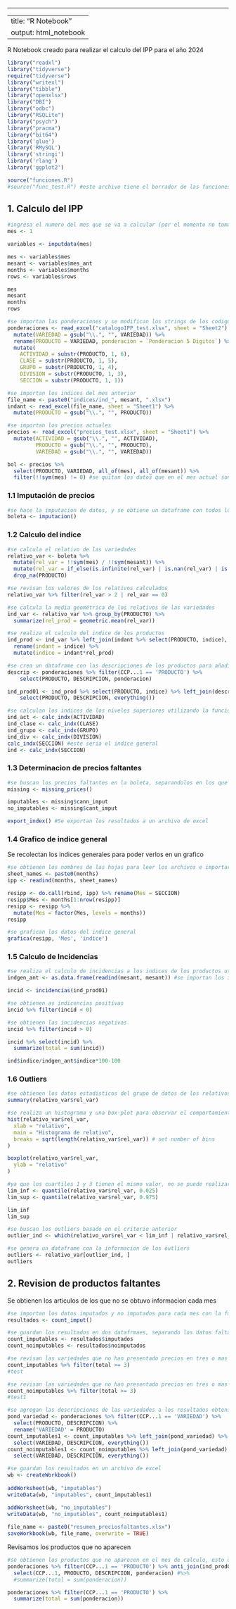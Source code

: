 ------------------------------------------------------------------------

---
title: "R Notebook"
output: html_notebook
---

R Notebook creado para realizar el calculo del IPP para el año 2024

```r
library("readxl")
library("tidyverse")
require("tidyverse")
library("writexl")
library("tibble")
library("openxlsx")
library("DBI")
library("odbc")
library("RSQLite")
library("psych")
library("pracma")
library("bit64")
library('glue')
library('RMySQL')
library('stringi')
library('rlang')
library('ggplot2')

source("funciones.R")
#source("func_test.R") #este archivo tiene el borrador de las funciones que se utilizan en el script
```

## 1. Calculo del IPP

```r
#ingresa el numero del mes que se va a calcular (por el momento no toma en cuenta el año ya que se esta empezando en 2024)
mes <- 1
```

```r
variables <- inputdata(mes)

mes <- variables$mes
mesant <- variables$mes_ant
months <- variables$months
rows <- variables$rows

mes
mesant
months
rows
```

```r
#se importan las ponderaciones y se modifican los strings de los codigos para su uso dentro del script
ponderaciones <- read_excel("catalogoIPP_test.xlsx", sheet = "Sheet2") %>% 
  mutate(VARIEDAD = gsub("\\.", "", VARIEDAD)) %>% 
  rename(PRODUCTO = VARIEDAD, ponderacion = `Ponderacion 5 Digitos`) %>% 
  mutate(
    ACTIVIDAD = substr(PRODUCTO, 1, 6),
    CLASE = substr(PRODUCTO, 1, 5),
    GRUPO = substr(PRODUCTO, 1, 4),
    DIVISION = substr(PRODUCTO, 1, 3),
    SECCION = substr(PRODUCTO, 1, 1))
```

```r
#se importan los indices del mes anterior
file_name <- paste0("indices/ind_", mesant, ".xlsx")
indant <- read_excel(file_name, sheet = "Sheet1") %>% 
  mutate(PRODUCTO = gsub("\\.", "", PRODUCTO))
```

```r
#se importan los precios actuales
precios <- read_excel("precios_test.xlsx", sheet = "Sheet1") %>% 
  mutate(ACTIVIDAD = gsub("\\.", "", ACTIVIDAD),
         PRODUCTO = gsub("\\.", "", PRODUCTO),
         VARIEDAD = gsub("\\.", "", VARIEDAD))

bol <- precios %>% 
  select(PRODUCTO, VARIEDAD, all_of(mes), all_of(mesant)) %>% 
  filter(!!sym(mes) != 0) #se quitan los datos que en el mes actual son cero para imputarlos
```

### 1.1 Imputación de precios

```r
#se hace la imputacion de datos, y se obtiene un dataframe con todos los precios incluyendo los imputados
boleta <- imputacion()
```

### 1.2 Calculo del indice

```r
#se calcula el relativo de las variedades
relativo_var <- boleta %>% 
  mutate(rel_var = !!sym(mes) / !!sym(mesant)) %>% 
  mutate(rel_var = if_else(is.infinite(rel_var) | is.nan(rel_var) | is.na(rel_var), 1, rel_var)) %>%
  drop_na(PRODUCTO)
```

```r
#se revisan los valores de los relativos calculados
relativo_var %>% filter(rel_var > 2 | rel_var == 0)
```

```r
#se calcula la media geométrica de los relativos de las variedades
ind_var <- relativo_var %>% group_by(PRODUCTO) %>% 
  summarize(rel_prod = geometric.mean(rel_var))
```

```r
#se realiza el calculo del indice de los productos
ind_prod <- ind_var %>% left_join(indant %>% select(PRODUCTO, indice), by = join_by(PRODUCTO)) %>% 
  rename(indant = indice) %>% 
  mutate(indice = indant*rel_prod) 

#se crea un dataframe con las descripciones de los productos para añadirlas al resultado de los indices de los productos
descrip <- ponderaciones %>% filter(CCP...1 == 'PRODUCTO') %>% 
    select(PRODUCTO, DESCRIPCION, ponderacion)

ind_prod01 <- ind_prod %>% select(PRODUCTO, indice) %>% left_join(descrip, by = join_by(PRODUCTO)) %>% 
    select(PRODUCTO, DESCRIPCION, everything())
```

```r
#se calculan los indices de los niveles superiores utilizando la funcion "calc_indx"
ind_act <- calc_indx(ACTIVIDAD)
ind_clase <- calc_indx(CLASE)
ind_grupo <- calc_indx(GRUPO)
ind_div <- calc_indx(DIVISION)
calc_indx(SECCION) #este seria el indice general
ind <- calc_indx(SECCION)
```

### 1.3 Determinacion de precios faltantes

```r
#se buscan los precios faltantes en la boleta, separandolos en los que pueden ser imputados y los que no, de acuerdo al criterio previamente establecido
missing <- missing_prices()

imputables <- missing$cann_imput
no_imputables <- missing$cant_imput
```

```r
export_index() #Se exportan los resultados a un archivo de excel
```

### 1.4 Grafico de indice general

Se recolectan los indices generales para poder verlos en un grafico

```r
#se obtienen los nombres de las hojas para leer los archivos e importar los datos necesarios y generar un dataframe con los mismos
sheet_names <- paste0(months)
ipp <- readind(months, sheet_names)

resipp <- do.call(rbind, ipp) %>% rename(Mes = SECCION)
resipp$Mes <- months[1:nrow(resipp)]
resipp <- resipp %>%
  mutate(Mes = factor(Mes, levels = months))
resipp
```

```r
#se grafican los datos del indice general
grafica(resipp, 'Mes', 'indice')
```

### 1.5 Calculo de Incidencias

```r
#se realiza el calculo de incidencias a los indices de los productos utilizando la funcion "incidencias"
indgen_ant <- as.data.frame(readind(mesant, mesant)) #se importan los indices del mes anterior

incid <- incidencias(ind_prod01)
```

```r
#se obtienen as indicencias positivas
incid %>% filter(incid < 0)
```

```r
#se obtienen las incidencias negativas
incid %>% filter(incid > 0)
```

```r
incid %>% select(incid) %>% 
  summarize(total = sum(incid))
```

```r
ind$indice/indgen_ant$indice*100-100
```

### 1.6 Outliers

```r
#se obtienen los datos estadisticos del grupo de datos de los relativos de las variedades
summary(relativo_var$rel_var)
```

```r
#se realiza un histograma y una box-plot para observar el comportamiento de los datos
hist(relativo_var$rel_var,
  xlab = "relativo",
  main = "Histograma de relativo",
  breaks = sqrt(length(relativo_var$rel_var)) # set number of bins
)

boxplot(relativo_var$rel_var,
  ylab = "relativo"
)
```

```r
#ya que los cuartiles 1 y 3 tienen el mismo valor, no se puede realizar correctamente un analisis de quartiles, por lo que se opto por realizar un analisis con los percentiles, para este caso de tomaron limites del 1% y 99%
lim_inf <- quantile(relativo_var$rel_var, 0.025)
lim_sup <- quantile(relativo_var$rel_var, 0.975)

lim_inf
lim_sup
```

```r
#se buscan los outliers basado en el criterio anterior
outlier_ind <- which(relativo_var$rel_var < lim_inf | relativo_var$rel_var > lim_sup)

#se genera un dataframe con la informacion de los outliers
outliers <- relativo_var[outlier_ind, ]
outliers
```

## 2. Revision de productos faltantes

Se obtienen los articulos de los que no se obtuvo informacion cada mes

```r
#se importan los datos imputados y no imputados para cada mes con la función "count_imput", dicha funcion asigna el valor 1 si No hubo precio en ese mes y valor 0 si en el mes si se reporto precio
resultados <- count_imput()

#se guardan los resultados en dos datafrmaes, separando los datos faltantes en imputados y los no imputados
count_imputables <- resultados$imputados
count_noimputables <- resultados$noimputados
```

```r
#se revisan las variedades que no han presentado precios en tres o mas meses de las variedades que pueden imputarse
count_imputables %>% filter(total >= 3)
#test
```

```r
#se revisan las variedades que no han presentado precios en tres o mas meses de las variedades que no pueden imputarse
count_noimputables %>% filter(total >= 3)
#test1
```

```r
#se agregan las descripciones de las variedades a los resultados obtenidos anteriormente
pond_variedad <- ponderaciones %>% filter(CCP...1 == 'VARIEDAD') %>% 
  select(PRODUCTO, DESCRIPCION) %>% 
  rename('VARIEDAD' = PRODUCTO)
count_imputables1 <- count_imputables %>% left_join(pond_variedad) %>% 
  select(VARIEDAD, DESCRIPCION, everything())
count_noimputables1 <- count_noimputables %>% left_join(pond_variedad) %>% 
  select(VARIEDAD, DESCRIPCION, everything())
```

```r
#se guardan los resultados en un archivo de excel
wb <- createWorkbook()
 
addWorksheet(wb, "imputables")
writeData(wb, "imputables", count_imputables1)

addWorksheet(wb, "no_imputables")
writeData(wb, "no_imputables", count_noimputables1)
 
file_name <- paste0("resumen_preciosfaltantes.xlsx")
saveWorkbook(wb, file_name, overwrite = TRUE)
```

Revisamos los productos que no aparecen

```r
#se obtienen los productos que no aparecen en el mes de calculo, esto debido a falta de precios en las variedades que los conforman
ponderaciones %>% filter(CCP...1 == 'PRODUCTO') %>% anti_join(ind_prod01) %>% 
  select(CCP...1, PRODUCTO, DESCRIPCION, ponderacion) #%>% 
  #summarize(total = sum(ponderacion))
```

```r
ponderaciones %>% filter(CCP...1 == 'PRODUCTO') %>% 
  summarize(total = sum(ponderacion))
```
